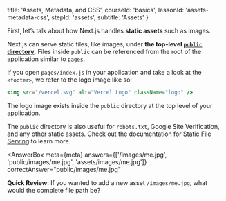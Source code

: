 
  title: 'Assets, Metadata, and CSS',
  courseId: 'basics',
  lessonId: 'assets-metadata-css',
  stepId: 'assets',
  subtitle: 'Assets'
}

First, let’s talk about how Next.js handles **static assets** such as images.

Next.js can serve static files, like images, under **the top-level [`public` directory](/docs/basic-features/static-file-serving)**. Files inside `public` can be referenced from the root of the application similar to [`pages`](/docs/basic-features/pages).

If you open `pages/index.js` in your application and take a look at the `<footer>`, we refer to the logo image like so:

```jsx
<img src="/vercel.svg" alt="Vercel Logo" className="logo" />
```

The logo image exists inside the `public` directory at the top level of your application.

The `public` directory is also useful for `robots.txt`, Google Site Verification, and any other static assets. Check out the documentation for [Static File Serving](/docs/basic-features/static-file-serving) to learn more.

<AnswerBox
  meta={meta}
  answers={['/images/me.jpg', 'public/images/me.jpg', 'assets/images/me.jpg']}
  correctAnswer="public/images/me.jpg"
>

**Quick Review**: If you wanted to add a new asset `/images/me.jpg`, what would the complete file path be?

</AnswerBox>

